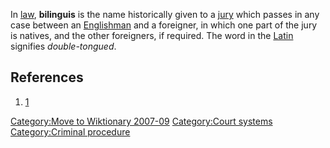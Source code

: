 [[Category:Move to Wiktionary 2007-09]]
 
In [[law]], '''bilinguis''' is the name historically given to a [[jury]] which passes in any case between an [[England|Englishman]] and a foreigner, in which one part of the jury is natives, and the other foreigners, if required. The word in the [[Latin language|Latin]] signifies ''double-tongued''.

==References==
#{{1728}} [http://digicoll.library.wisc.edu/cgi-bin/HistSciTech/HistSciTech-idx?type=turn&entity=HistSciTech000900240252&isize=L]
[[Category:Court systems]]
[[Category:Criminal procedure]]

{{Latin-legal-phrase-stub}}